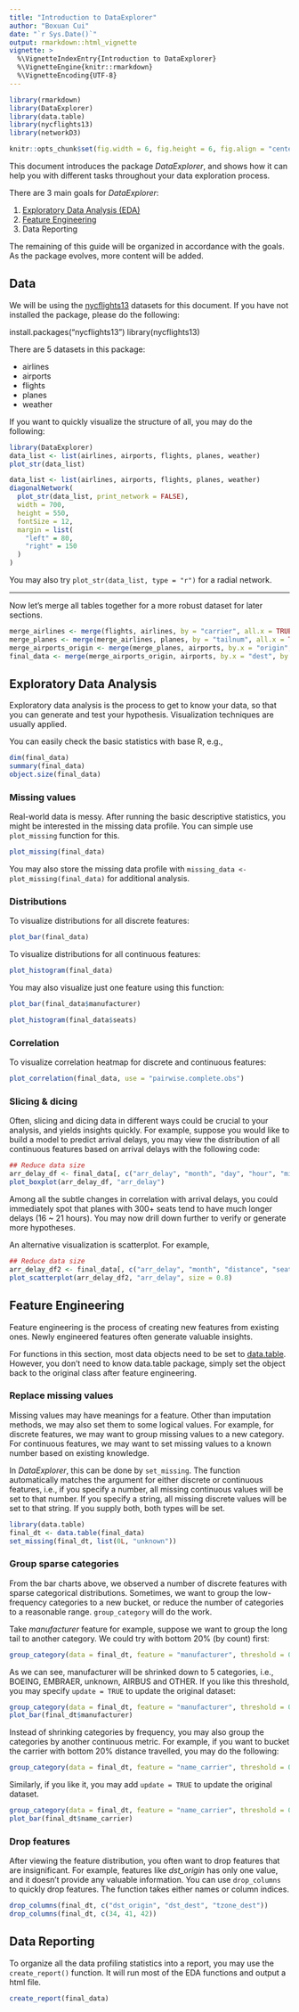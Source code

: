 ```yaml
---
title: "Introduction to DataExplorer"
author: "Boxuan Cui"
date: "`r Sys.Date()`"
output: rmarkdown::html_vignette
vignette: >
  %\VignetteIndexEntry{Introduction to DataExplorer}
  %\VignetteEngine{knitr::rmarkdown}
  %\VignetteEncoding{UTF-8}
---
```

  
```r
library(rmarkdown)
library(DataExplorer)
library(data.table)
library(nycflights13)
library(networkD3)

knitr::opts_chunk$set(fig.width = 6, fig.height = 6, fig.align = "center", warning = FALSE)
```
  
<script src="d3.min.js"></script>

This document introduces the package *DataExplorer*, and shows how it can help you with different tasks throughout your data exploration process.

There are 3 main goals for *DataExplorer*:

1. [Exploratory Data Analysis (EDA)](https://en.wikipedia.org/wiki/Exploratory_data_analysis)
1. [Feature Engineering](https://en.wikipedia.org/wiki/Feature_engineering)
1. Data Reporting

The remaining of this guide will be organized in accordance with the goals. As the package evolves, more content will be added.

## Data
We will be using the [nycflights13](https://cran.r-project.org/package=nycflights13) datasets for this document. If you have not installed the package, please do the following:

  install.packages("nycflights13")
  library(nycflights13)

There are 5 datasets in this package:

* airlines
* airports
* flights
* planes
* weather

If you want to quickly visualize the structure of all, you may do the following:

```r
library(DataExplorer)
data_list <- list(airlines, airports, flights, planes, weather)
plot_str(data_list)
```

```r
data_list <- list(airlines, airports, flights, planes, weather)
diagonalNetwork(
  plot_str(data_list, print_network = FALSE),
  width = 700,
  height = 550,
  fontSize = 12,
  margin = list(
    "left" = 80,
    "right" = 150
  )
)
```

You may also try `plot_str(data_list, type = "r")` for a radial network.

---

Now let's merge all tables together for a more robust dataset for later sections.

```r
merge_airlines <- merge(flights, airlines, by = "carrier", all.x = TRUE)
merge_planes <- merge(merge_airlines, planes, by = "tailnum", all.x = TRUE, suffixes = c("_flights", "_planes"))
merge_airports_origin <- merge(merge_planes, airports, by.x = "origin", by.y = "faa", all.x = TRUE, suffixes = c("_carrier", "_origin"))
final_data <- merge(merge_airports_origin, airports, by.x = "dest", by.y = "faa", all.x = TRUE, suffixes = c("_origin", "_dest"))
```

## Exploratory Data Analysis
Exploratory data analysis is the process to get to know your data, so that you can generate and test your hypothesis. Visualization techniques are usually applied.

You can easily check the basic statistics with base R, e.g.,

```r
dim(final_data)
summary(final_data)
object.size(final_data)
```

### Missing values
Real-world data is messy. After running the basic descriptive statistics, you might be interested in the missing data profile. You can simple use `plot_missing` function for this.

```r
plot_missing(final_data)
```

You may also store the missing data profile with `missing_data <- plot_missing(final_data)` for additional analysis.

### Distributions
To visualize distributions for all discrete features:

```r
plot_bar(final_data)
```

To visualize distributions for all continuous features:

```r
plot_histogram(final_data)
```

You may also visualize just one feature using this function:

```r
plot_bar(final_data$manufacturer)
```

```r
plot_histogram(final_data$seats)
```

### Correlation
To visualize correlation heatmap for discrete and continuous features:

```r
plot_correlation(final_data, use = "pairwise.complete.obs")
```

### Slicing & dicing
Often, slicing and dicing data in different ways could be crucial to your analysis, and yields insights quickly. For example, suppose you would like to build a model to predict arrival delays, you may view the distribution of all continuous features based on arrival delays with the following code:

```r
## Reduce data size
arr_delay_df <- final_data[, c("arr_delay", "month", "day", "hour", "minute", "dep_delay", "distance", "year_planes", "seats", "speed")]
plot_boxplot(arr_delay_df, "arr_delay")
```

Among all the subtle changes in correlation with arrival delays, you could immediately spot that planes with 300+ seats tend to have much longer delays (16 ~ 21 hours). You may now drill down further to verify or generate more hypotheses.

An alternative visualization is scatterplot. For example,

```r
## Reduce data size
arr_delay_df2 <- final_data[, c("arr_delay", "month", "distance", "seats", "origin", "carrier", "manufacturer")]
plot_scatterplot(arr_delay_df2, "arr_delay", size = 0.8)
```

## Feature Engineering
Feature engineering is the process of creating new features from existing ones. Newly engineered features often generate valuable insights.

For functions in this section, most data objects need to be set to  [data.table](https://cran.r-project.org/package=data.table). However, you don't need to know data.table package, simply set the object back to the original class after feature engineering.

### Replace missing values
Missing values may have meanings for a feature. Other than imputation methods, we may also set them to some logical values. For example, for discrete features, we may want to group missing values to a new category. For continuous features, we may want to set missing values to a known number based on existing knowledge.

In *DataExplorer*, this can be done by `set_missing`. The function automatically matches the argument for either discrete or continuous features, i.e., if you specify a number, all missing continuous values will be set to that number. If you specify a string, all missing discrete values will be set to that string. If you supply both, both types will be set.

```r
library(data.table)
final_dt <- data.table(final_data)
set_missing(final_dt, list(0L, "unknown"))
```

### Group sparse categories
From the bar charts above, we observed a number of discrete features with sparse categorical distributions. Sometimes, we want to group the low-frequency categories to a new bucket, or reduce the number of categories to a reasonable range. `group_category` will do the work.

Take *manufacturer* feature for example, suppose we want to group the long tail to another category. We could try with bottom 20% (by count) first:

```r
group_category(data = final_dt, feature = "manufacturer", threshold = 0.2)
```

As we can see, manufacturer will be shrinked down to 5 categories, i.e., BOEING, EMBRAER, unknown, AIRBUS and OTHER. If you like this threshold, you may specify `update = TRUE` to update the original dataset:

```r
group_category(data = final_dt, feature = "manufacturer", threshold = 0.2, update = TRUE)
plot_bar(final_dt$manufacturer)
```

Instead of shrinking categories by frequency, you may also group the categories by another continuous metric. For example, if you want to bucket the carrier with bottom 20% distance travelled, you may do the following:

```r
group_category(data = final_dt, feature = "name_carrier", threshold = 0.2, measure = "distance")
```

Similarly, if you like it, you may add `update = TRUE` to update the original dataset.

```r
group_category(data = final_dt, feature = "name_carrier", threshold = 0.2, measure = "distance", update = TRUE)
plot_bar(final_dt$name_carrier)
```

### Drop features
After viewing the feature distribution, you often want to drop features that are insignificant. For example, features like *dst_origin* has only one value, and it doesn't provide any valuable information. You can use `drop_columns` to quickly drop features. The function takes either names or column indices.

```r
drop_columns(final_dt, c("dst_origin", "dst_dest", "tzone_dest"))
drop_columns(final_dt, c(34, 41, 42))
```

## Data Reporting
To organize all the data profiling statistics into a report, you may use the `create_report()` function. It will run most of the EDA functions and output a html file.

```r
create_report(final_data)
```
